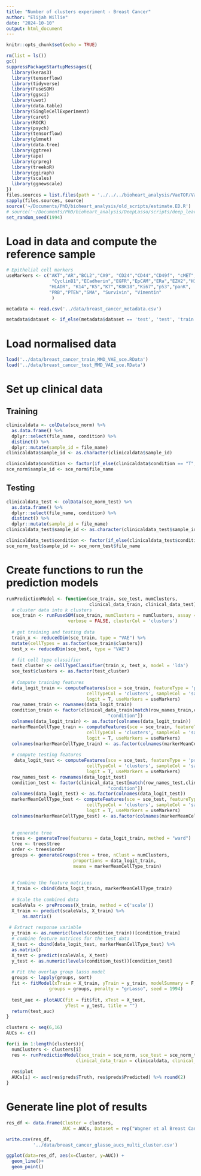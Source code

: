 ```yaml
---
title: "Number of clusters experiment - Breast Cancer"
author: "Elijah Willie"
date: "2024-10-10"
output: html_document
---
```


```r
knitr::opts_chunk$set(echo = TRUE)
```

```r
rm(list = ls())
gc()
suppressPackageStartupMessages({
  library(keras3)
  library(tensorflow)
  library(tidyverse)
  library(FuseSOM)
  library(ggsci)
  library(uwot)
  library(data.table)
  library(SingleCellExperiment)
  library(caret)
  library(ROCR)
  library(psych)
  library(tensorflow)
  library(glmnet)
  library(data.tree)
  library(ggtree)
  library(ape)
  library(grpreg)
  library(treekoR)
  library(ggiraph)
  library(scales)
  library(ggnewscale)
})
files.sources = list.files(path = '../../../bioheart_analysis/VaeTOF/VaeTOF/R/', full.names = T)
sapply(files.sources, source)
source('~/Documents/PhD/bioheart_analysis/old_scripts/estimate.ED.R')
# source('~/Documents/PhD/bioheart_analysis/DeepLasso/scripts/deep_learning_helper_funcs.R')
set_random_seed(1994)
```

# Load in data and compute the reference sample
```r
# Epithelial cell markers
useMarkers <- c("AKT","AR","BCL2","CA9", "CD24","CD44","CD49f", "cMET","cMYC",
                 "CyclinB1","ECadherin","EGFR","EpCAM","ERa","EZH2","H3K27me3", "HER2",
                "HLADR", "K14","K5","K7","K8K18","Ki67","p53","panK",
                "PRB","PTEN","SMA", "Survivin", "Vimentin"
                 )           

metadata <- read.csv('../data/breast_cancer_metadata.csv')

metadata$dataset <- if_else(metadata$dataset == 'test', 'test', 'train')

```

# Load normalised data
```r
load('../data/breast_cancer_train_MMD_VAE_sce.RData')
load('../data/breast_cancer_test_MMD_VAE_sce.RData')
```

# Set up clinical data
## Training
```r
clinicaldata <- colData(sce_norm) %>%
  as.data.frame() %>%
  dplyr::select(file_name, condition) %>%
  distinct() %>%
  dplyr::mutate(sample_id = file_name)
clinicaldata$sample_id <- as.character(clinicaldata$sample_id)

clinicaldata$condition <- factor(if_else(clinicaldata$condition == "T", 1, 0))
sce_norm$sample_id <- sce_norm$file_name
```

## Testing
```r
clinicaldata_test <- colData(sce_norm_test) %>%
  as.data.frame() %>%
  dplyr::select(file_name, condition) %>%
  distinct() %>%
  dplyr::mutate(sample_id = file_name)
clinicaldata_test$sample_id <- as.character(clinicaldata_test$sample_id)

clinicaldata_test$condition <- factor(if_else(clinicaldata_test$condition == "T", 1, 0))
sce_norm_test$sample_id <- sce_norm_test$file_name
```

# Create functions to run the prediction models
```r
runPredictionModel <- function(sce_train, sce_test, numClusters,
                               clinical_data_train, clinical_data_test){
  # cluster data into k clusters
  sce_train <- runFuseSOM(sce_train, numClusters = numClusters, assay = 'norm',
                       verbose = FALSE, clusterCol = 'clusters')
  
  # get training and testing data
  train_x <- reducedDim(sce_train, type = "VAE") %>%
  mutate(cellTypes = as.factor(sce_train$clusters))
  test_x <- reducedDim(sce_test, type = "VAE")
  
  # fit cell type classifier
  test_cluster <- cellTypeClassifier(train_x, test_x, model = 'lda')
  sce_test$clusters <- as.factor(test_cluster)
  
  # Compute training features
  data_logit_train <- computeFeatures(sce = sce_train, featureType = 'prop', 
                              cellTypeCol = 'clusters', sampleCol = 'sample_id', 
                              logit = T, useMarkers = useMarkers)
  row_names_train <- rownames(data_logit_train)
  condition_train <- factor(clinical_data_train[match(row_names_train,clinical_data_train$sample_id),
                                      "condition"])
  colnames(data_logit_train) <- as.factor(colnames(data_logit_train))
  markerMeanCellType_train <- computeFeatures(sce = sce_train, featureType = 'mean', 
                              cellTypeCol = 'clusters', sampleCol = 'sample_id', 
                              logit = T, useMarkers = useMarkers)
  colnames(markerMeanCellType_train) <- as.factor(colnames(markerMeanCellType_train))
  
  # compute testing features
   data_logit_test <- computeFeatures(sce = sce_test, featureType = 'prop', 
                              cellTypeCol = 'clusters', sampleCol = 'sample_id', 
                              logit = T, useMarkers = useMarkers)
  row_names_test <- rownames(data_logit_test)
  condition_test <- factor(clinical_data_test[match(row_names_test,clinical_data_test$sample_id),
                                      "condition"])
  colnames(data_logit_test) <- as.factor(colnames(data_logit_test))
  markerMeanCellType_test <- computeFeatures(sce = sce_test, featureType = 'mean', 
                              cellTypeCol = 'clusters', sampleCol = 'sample_id', 
                              logit = T, useMarkers = useMarkers)
  colnames(markerMeanCellType_test) <- as.factor(colnames(markerMeanCellType_test))
  
  
  # generate tree
  trees <- generateTree(features = data_logit_train, method = "ward")
  tree <- trees$tree
  order <- trees$order
  groups <- generateGroups(tree = tree, nClust = numClusters, 
                         proportions = data_logit_train, 
                         means = markerMeanCellType_train)
  
  
  # Combine the feature matrices
  X_train <- cbind(data_logit_train, markerMeanCellType_train) 
    
  # Scale the combined data
  scaleVals <- preProcess(X_train, method = c('scale'))
  X_train <- predict(scaleVals, X_train) %>%
      as.matrix()
    
 # Extract response variable
  y_train <- as.numeric(levels(condition_train))[condition_train]
  # combine feature matrices for the test data
  X_test <- cbind(data_logit_test, markerMeanCellType_test) %>%
  as.matrix()
  X_test <- predict(scaleVals, X_test)
  y_test <- as.numeric(levels(condition_test))[condition_test]
  
  # Fit the overlap group lasso model
  groups <- lapply(groups, sort)
  fit <- fitModel(xTrain = X_train, yTrain = y_train, modelSummary = F,
                groups = groups, penalty = "grLasso", seed = 1994)
  
  test_auc <- plotAUC(fit = fit$fit, xTest = X_test, 
                      yTest = y_test, title = "")
  return(test_auc)
}
```

```r
clusters <- seq(6,16)
AUCs <- c()

for(i in 1:length(clusters)){
  numClusters <- clusters[i]
  res <- runPredictionModel(sce_train = sce_norm, sce_test = sce_norm_test, numClusters = numClusters, 
                          clinical_data_train = clinicaldata, clinical_data_test = clinicaldata_test)
  
  res$plot
  AUCs[i] <- auc(res$preds$Truth, res$preds$Predicted) %>% round(2)
}

```

# Generate line plot of results
```r
res_df <- data.frame(Cluster = clusters,
                     AUC = AUCs, Dataset = rep("Wagner et al Breast Cancer", 11))

write.csv(res_df,
          '../data/breast_cancer_glasso_aucs_multi_cluster.csv')
```


```r
ggplot(data=res_df, aes(x=Cluster, y=AUC)) +
  geom_line()+
  geom_point()
```


